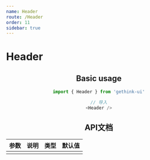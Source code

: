 ```yaml
---
name: Header
route: /Header
order: 11
sidebar: true
---
```



# Header

<Playground>
    <Header />
</Playground>

## Basic usage

``` js
import { Header } from 'gethink-ui'

// 导入
<Header />
```

## API文档
|  参数  |  说明  |  类型  |  默认值  |
|  ---   |  ---  |  ---  |  ---  |
|||||
